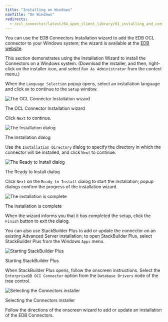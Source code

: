```yaml
---
title: "Installing on Windows"
navTitle: "On Windows"
redirects:
  - /ocl_connector/latest/04_open_client_library/01_installing_and_configuring_the_ocl_connector/install_on_windows/
---
```



You can use the EDB Connectors Installation wizard to add the EDB OCL connector to your Windows system; the wizard is available at the [EDB website](https://www.enterprisedb.com/software-downloads-postgres/).

This section demonstrates using the Installation Wizard to install the Connectors on a Windows system. (Download the installer, and then, right-click on the installer icon, and select `Run As Administrator` from the context menu.)

When the `Language Selection` popup opens, select an installation language and click `OK` to continue to the `Setup` window.

![The OCL Connector Installation wizard](../images/ocl_installation_wizard.png)

The OCL Connector Installation wizard

Click `Next` to continue.

![The Installation dialog](../images/ocl_installation_dialog.png)

The Installation dialog

Use the `Installation Directory` dialog to specify the directory in which the connector will be installed, and click `Next` to continue.

![The Ready to Install dialog](../images/ready_to_install.png)

The Ready to Install dialog

Click `Next` on the `Ready to Install` dialog to start the installation; popup dialogs confirm the progress of the installation wizard.

![The installation is complete](../images/ocl_installation_complete.png)

The installation is complete

When the wizard informs you that it has completed the setup, click the `Finish` button to exit the dialog.

You can also use StackBuilder Plus to add or update the connector on an existing Advanced Server installation; to open StackBuilder Plus, select StackBuilder Plus from the Windows `Apps` menu.

![Starting StackBuilder Plus](../images/starting_stackbuilder_plus.png)

Starting StackBuilder Plus

When StackBuilder Plus opens, follow the onscreen instructions. Select the `EnterpriseDB OCI Connector` option from the `Database Drivers` node of the tree control.

![Selecting the Connectors installer](../images/selecting_the_connectors_installer.png)

Selecting the Connectors installer

Follow the directions of the onscreen wizard to add or update an installation of the EDB Connectors.
